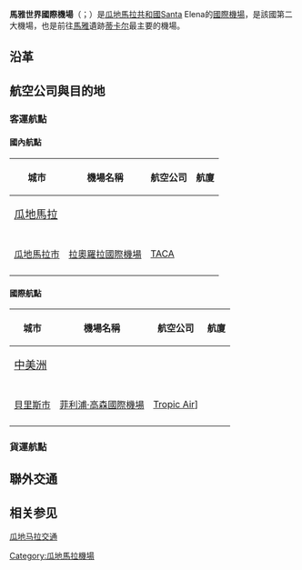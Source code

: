 {{NoteTA
|1=zh-hk:瑪雅;zh-cn:玛雅;zh-sg:马雅;zh-tw:馬雅;
|2=zh-cn:危地马拉;zh-hk:危地馬拉;zh-sg:危地马拉;zh-tw:瓜地馬拉;
}}
{{Infobox Airport
| airport_name = <center>馬雅世界國際機場<br><small>{{lang|es|Aeropuerto Internacional Mundo Maya}}</small></center>
| nativename   = 
| photo        = Aeropuerto Internacional Mundo Maya.jpg
| caption      = 機場入口
| IATA         = FRS
| ICAO         = MGTK
| type         = 軍民兩用
| owner        = Ministerio de Comunicaciones, Infraestructura y Vivienda
| operator     = Dirección General de Aeronáutica Civil
| city         = [[瓜地馬拉|瓜地馬拉]]Santa Elena
| location     = [[北碇省|北碇省]]Santa Elena
| distance_to_city = Santa Elena：0公里
| hub =
| elevation    = 130米
| coordinates  = {{Coord|16|54|49.75|N|89|51|58.98|W|type:airport|display=inline,title}}
| website      = [http://www.dgacguate.com DGAC]
| metric-elev  = yes
| metric-rwy   = yes
| r1-number    = 10/28
| r1-length-f  = 9,842
| r1-length-m  = 3,000
| r1-surface   = Hormigón
| stat-year    = 
| stat1-header = 
| stat1-data   = 
| stat2-header = 
| stat2-data   = 
| footnotes    = 
}}

'''馬雅世界國際機場'''（{{lang-es|Aeropuerto Internacional Mundo Maya}}；{{Airport codes|FRS|MGTK}}）是[[瓜地馬拉共和國|瓜地馬拉共和國]]Santa Elena的[[國際機場|國際機場]]，是該國第二大機場，也是前往[[馬雅|馬雅]]遺跡[[蒂卡尔|蒂卡尔]]最主要的機場。

== 沿革 ==

== 航空公司與目的地 ==
=== 客運航點 ===
==== 國內航點 ====
{|class="wikitable" style="font-size: 85%" width="800" align=center
!rowspan="1"| 城市 ||rowspan="1"|機場名稱||rowspan="1"|航空公司 ||rowspan="1"|航廈
|-
!colspan="6"|<big>[[瓜地馬拉|瓜地馬拉]]</big>
|-
|colspan="5"|{{GUA}} 
|-
|[[瓜地馬拉市|瓜地馬拉市]]||[[拉奧羅拉國際機場|拉奧羅拉國際機場]]|| {{SLV}} [[TACA|TACA]] ||
|-
|}
==== 國際航點 ====
{|class="wikitable" style="font-size: 85%" width="800" align=center
!rowspan="1"|城市 ||rowspan="1"|機場名稱||rowspan="1"|航空公司 ||rowspan="1"|航廈
|-
!colspan="6"|<big>[[中美洲|中美洲]]</big>
|-
|colspan="5"|{{BLZ}} 
|-
|[[貝里斯市|貝里斯市]]||[[菲利浦·高森國際機場|菲利浦·高森國際機場]]||{{BLZ}} [[Tropic_Air|Tropic Air]]]|| 
|-
|}

=== 貨運航點 ===


== 聯外交通 ==

== 相关参见 ==

[[瓜地马拉交通|瓜地马拉交通]]


[[Category:瓜地馬拉機場|Category:瓜地馬拉機場]]
